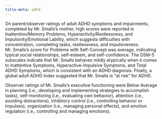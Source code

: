```yaml
---
title-meta: adhd
---
```


On parent/observer ratings of adult ADHD symptoms and impairments, completed by Mr. Smalls's mother, high scores were reported in Inattention/Memory Problems, Hyperactivity/Restlessness, and Impulsivity/Emotional Lability, which suggests difficulties with concentration, completing tasks, restlessness, and impulsiveness. Mr. Smalls's score for Problems with Self-Concept was average, indicating typical social relationships, self-esteem, and self-confidence. The DSM-5 subscales indicate that Mr. Smalls behaves mildly atypically when it comes to Inattentive Symptoms, Hyperactive-Impulsive Symptoms, and Total ADHD Symptoms, which is consistent with an ADHD diagnosis. Finally, a global adult ADHD Index suggested that Mr. Smalls is "at risk" for ADHD.

Observer ratings of Mr. Smalls's executive functioning were Below Average in planning (i.e., developing and implementing strategies to accomplish tasks), self-monitoring (i.e., evaluating own behavior), attention (i.e., avoiding distractions), inhibitory control (i.e., controlling behavior or impulses), organization (i.e., managing personal effects), and emotion regulation (i.e., controlling and managing emotions).
